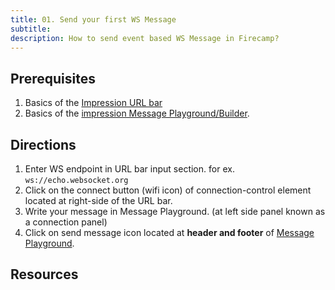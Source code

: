 ```yaml
---
title: 01. Send your first WS Message
subtitle:
description: How to send event based WS Message in Firecamp?
---
```


## Prerequisites 
1. Basics of the [Impression URL bar](/websocket/i/url-bar/)
2. Basics of the [impression Message Playground/Builder](/websocket/i/message-playground/).

## Directions
1. Enter WS endpoint in URL bar input section. for ex. `ws://echo.websocket.org`
2. Click on the connect button (wifi icon) of connection-control element located at right-side of the URL bar.
3. Write your message in Message Playground. (at left side panel known as a connection panel)
4. Click on send message icon located at **header and footer** of [Message Playground](/websocket/i/message-playground/).

## Resources